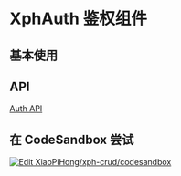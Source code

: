
# XphAuth 鉴权组件

## 基本使用

<ExpandDemoWrapper rawStr={authRaw}>
  <AuthDemos.Base />
</ExpandDemoWrapper>

## API

[Auth API](/docs/api/interfaces/IXphAuthProps)

## 在 CodeSandbox 尝试

[![Edit XiaoPiHong/xph-crud/codesandbox](https://codesandbox.io/static/img/play-codesandbox.svg)](https://codesandbox.io/p/github/XiaoPiHong/xph-crud/codesandbox?embed=1&file=%2Fexamples%2Froutes%2Findex.tsx)
